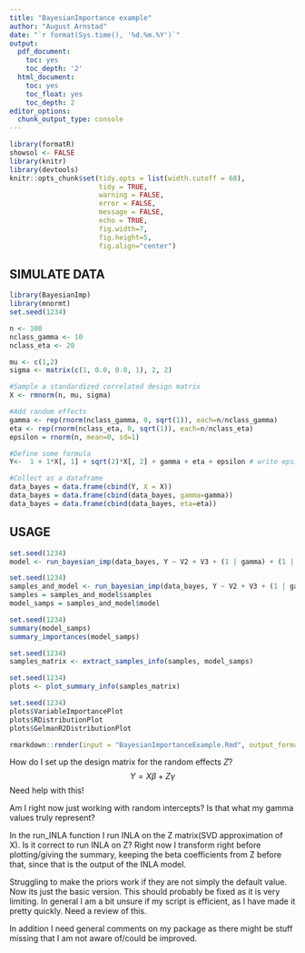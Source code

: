 ```yaml
---
title: "BayesianImportance example"
author: "August Arnstad"
date: "`r format(Sys.time(), '%d.%m.%Y')`"
output:
  pdf_document:
    toc: yes
    toc_depth: '2'
  html_document:
    toc: yes
    toc_float: yes
    toc_depth: 2
editor_options: 
  chunk_output_type: console
---
```



```r
library(formatR)
showsol <- FALSE
library(knitr)
library(devtools)
knitr::opts_chunk$set(tidy.opts = list(width.cutoff = 68), 
                      tidy = TRUE, 
                      warning = FALSE, 
                      error = FALSE, 
                      message = FALSE, 
                      echo = TRUE, 
                      fig.width=7, 
                      fig.height=5, 
                      fig.align="center")
```

## SIMULATE DATA
```r
library(BayesianImp)
library(mnormt)
set.seed(1234)

n <- 100
nclass_gamma <- 10
nclass_eta <- 20

mu <- c(1,2)
sigma <- matrix(c(1, 0.0, 0.0, 1), 2, 2)

#Sample a standardized correlated design matrix
X <- rmnorm(n, mu, sigma)

#Add random effects
gamma <- rep(rnorm(nclass_gamma, 0, sqrt(1)), each=n/nclass_gamma)
eta <- rep(rnorm(nclass_eta, 0, sqrt(1)), each=n/nclass_eta)
epsilon = rnorm(n, mean=0, sd=1)

#Define some formula
Y<-  1 + 1*X[, 1] + sqrt(2)*X[, 2] + gamma + eta + epsilon # write epsilon as a random effect

#Collect as a dataframe
data_bayes = data.frame(cbind(Y, X = X))
data_bayes = data.frame(cbind(data_bayes, gamma=gamma)) 
data_bayes = data.frame(cbind(data_bayes, eta=eta))
```

## USAGE
```r
set.seed(1234)
model <- run_bayesian_imp(data_bayes, Y ~ V2 + V3 + (1 | gamma) + (1 | eta))
```

```r
set.seed(1234)
samples_and_model <- run_bayesian_imp(data_bayes, Y ~ V2 + V3 + (1 | gamma) + (1 | eta), 5000, return_samples = TRUE)
samples = samples_and_model$samples
model_samps = samples_and_model$model
```

```r
set.seed(1234)
summary(model_samps)
summary_importances(model_samps)
```

```r
set.seed(1234)
samples_matrix <- extract_samples_info(samples, model_samps)
```

```r
set.seed(1234)
plots <- plot_summary_info(samples_matrix)
```

```r
set.seed(1234)
plots$VariableImportancePlot
plots$RDistributionPlot
plots$GelmanR2DistributionPlot
```

```r
rmarkdown::render(input = "BayesianImportanceExample.Rmd", output_format = "pdf_document")
```


How do I set up the design matrix for the random effects $Z$?
$$
Y = X\beta + Z\gamma
$$
Need help with this!

Am I right now just working with random intercepts? Is that what my gamma values truly represent?

In the run_INLA function I run INLA on the Z matrix(SVD approximation of X). Is it correct to run INLA on Z? Right now I transform right before plotting/giving the summary, keeping the beta coefficients from Z before that, since that is the output of the INLA model.

Struggling to make the priors work if they are not simply the default value. Now its just the basic version. This should probably be fixed as it is very limiting. In general I am a bit unsure if my script is efficient, as I have made it pretty quickly. Need a review of this. 

In addition I need general comments on my package as there might be stuff missing that I am not aware of/could be improved. 
